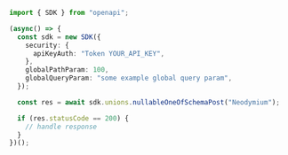 ```typescript showLineNumbers copy filename="Nullable One Of Schema Post usage example"
import { SDK } from "openapi";

(async() => {
  const sdk = new SDK({
    security: {
      apiKeyAuth: "Token YOUR_API_KEY",
    },
    globalPathParam: 100,
    globalQueryParam: "some example global query param",
  });

  const res = await sdk.unions.nullableOneOfSchemaPost("Neodymium");

  if (res.statusCode == 200) {
    // handle response
  }
})();
```
